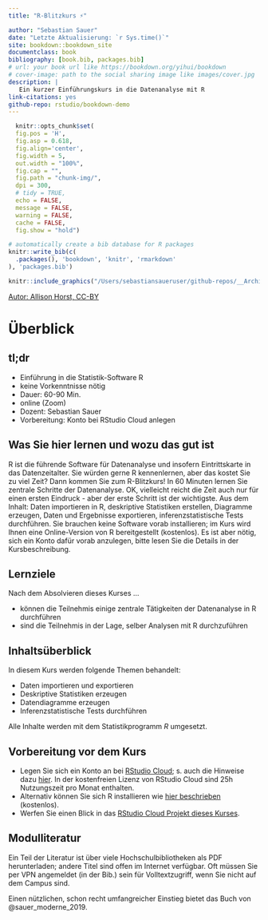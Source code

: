 ```yaml
--- 
title: "R-Blitzkurs ⚡"

author: "Sebastian Sauer"
date: "Letzte Aktualisierung: `r Sys.time()`"
site: bookdown::bookdown_site
documentclass: book
bibliography: [book.bib, packages.bib]
# url: your book url like https://bookdown.org/yihui/bookdown
# cover-image: path to the social sharing image like images/cover.jpg
description: |
   Ein kurzer Einführungskurs in die Datenanalyse mit R
link-citations: yes
github-repo: rstudio/bookdown-demo
---
```



```r
  knitr::opts_chunk$set(
  fig.pos = 'H',
  fig.asp = 0.618,
  fig.align='center',
  fig.width = 5,
  out.width = "100%",
  fig.cap = "", 
  fig.path = "chunk-img/",
  dpi = 300,
  # tidy = TRUE,
  echo = FALSE,
  message = FALSE,
  warning = FALSE,
  cache = FALSE,
  fig.show = "hold")
```






```r
# automatically create a bib database for R packages
knitr::write_bib(c(
  .packages(), 'bookdown', 'knitr', 'rmarkdown'
), 'packages.bib')
```




```r
knitr::include_graphics("/Users/sebastiansaueruser/github-repos/__Archiv/stats-illustrations-Allison-Horst/rstats-artwork/rainbowr.gif")
```


[Autor: Allison Horst, CC-BY](https://github.com/allisonhorst/stats-illustrations)





# Überblick


## tl;dr

- Einführung in die Statistik-Software R
- keine Vorkenntnisse nötig
- Dauer: 60-90 Min.
- online (Zoom)
- Dozent: Sebastian Sauer
- Vorbereitung: Konto bei RStudio Cloud anlegen



## Was Sie hier lernen und wozu das gut ist




R ist die führende Software für Datenanalyse und insofern Eintrittskarte in das Datenzeitalter.
Sie würden gerne R kennenlernen, aber das kostet Sie zu viel Zeit?
Dann kommen Sie zum R-Blitzkurs! In 60 Minuten lernen Sie zentrale Schritte der Datenanalyse. 
OK, vielleicht reicht die Zeit auch nur für einen ersten Eindruck -
aber der erste Schritt ist der wichtigste.
Aus dem Inhalt: Daten importieren in R, deskriptive Statistiken erstellen, Diagramme erzeugen, Daten und Ergebnisse exportieren, inferenzstatistische Tests durchführen.
Sie brauchen keine Software vorab installieren; im Kurs wird Ihnen eine Online-Version von R bereitgestellt (kostenlos).
Es ist aber nötig, sich ein Konto dafür vorab anzulegen, bitte lesen Sie die Details in der Kursbeschreibung.



## Lernziele


Nach dem Absolvieren dieses Kurses ...

- können die Teilnehmis einige zentrale Tätigkeiten der Datenanalyse in R durchführen
- sind die Teilnehmis in der Lage, selber Analysen mit R durchzuführen


## Inhaltsüberblick

In diesem Kurs werden folgende Themen behandelt:

- Daten importieren und exportieren 
- Deskriptive Statistiken erzeugen 
- Datendiagramme erzeugen
- Inferenzstatistische Tests durchführen


Alle Inhalte werden mit dem Statistikprogramm *R* umgesetzt.




## Vorbereitung vor dem Kurs

- Legen Sie sich ein Konto an bei [RStudio Cloud](https://rstudio.cloud/plans/free); s. auch die Hinweise dazu [hier](https://data-se.netlify.app/2021/11/30/installation-von-r-und-seiner-freunde/#rstudio-cloud). In der kostenfreien Lizenz von RStudio Cloud sind 25h Nutzungszeit pro Monat enthalten.
- Alternativ können Sie sich R installieren wie [hier beschrieben](https://data-se.netlify.app/2021/11/30/installation-von-r-und-seiner-freunde/) (kostenlos).
- Werfen Sie einen Blick in das [RStudio Cloud Projekt dieses Kurses](https://rstudio.cloud/project/3421620).





## Modulliteratur

Ein Teil der Literatur ist über viele Hochschulbibliotheken als PDF herunterladen;
andere Titel sind offen im Internet verfügbar.
Oft müssen Sie per VPN angemeldet (in der Bib.) sein für Volltextzugriff, wenn Sie nicht auf dem Campus sind.

Einen nützlichen, schon recht umfangreicher Einstieg bietet das Buch von @sauer_moderne_2019.








